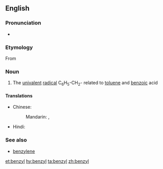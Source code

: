 ==English==

===Pronunciation===
* {{audio|en-us-benzyl.ogg|Audio (US)|lang=en}}

===Etymology===
From {{confix|benz|yl|lang=en}}

===Noun===
{{en-noun}}

# {{context|organic chemistry|especially in combination|lang=en}} The [[univalent]] [[radical]] C<sub>6</sub>H<sub>5</sub>-CH<sub>2</sub>- related to [[toluene]] and [[benzoic]] acid

====Translations====
{{trans-top|chemical compound}}
* Chinese:
*: Mandarin: {{t+|cmn|苄|tr=biàn|sc=Hani}}, {{t+|cmn|苄基|tr=biànjī|sc=Hani}}
{{trans-mid}}
* Hindi: {{t|hi|धूपल|tr=dhoopal|sc=Deva}}
{{trans-bottom}}

===See also===
* [[benzylene]]

[[et:benzyl]]
[[hy:benzyl]]
[[ta:benzyl]]
[[zh:benzyl]]